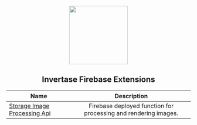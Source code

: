 <p align="center">
  <a href="https://rnfirebase.io">
    <img width="160px" src="https://i.imgur.com/JIyBtKW.png" />
    <br />
  </a>
  <h2 align="center">Invertase Firebase Extensions</h2>
</p>

| Name                                                                     |                           Description                           |
| ------------------------------------------------------------------------ | :-------------------------------------------------------------: |
| [Storage Image Processing Api](/extensions/storage-image-processing-api) | Firebase deployed function for processing and rendering images. |
